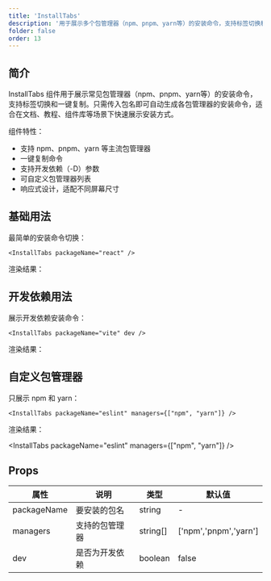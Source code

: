 ```yaml
---
title: 'InstallTabs'
description: '用于展示多个包管理器（npm、pnpm、yarn等）的安装命令，支持标签切换和一键复制。只需传入包名即可自动生成各包管理器的安装命令。'
folder: false
order: 13
---
```



## 简介

InstallTabs 组件用于展示常见包管理器（npm、pnpm、yarn等）的安装命令，支持标签切换和一键复制。只需传入包名即可自动生成各包管理器的安装命令，适合在文档、教程、组件库等场景下快速展示安装方式。

组件特性：
- 支持 npm、pnpm、yarn 等主流包管理器
- 一键复制命令
- 支持开发依赖（-D）参数
- 可自定义包管理器列表
- 响应式设计，适配不同屏幕尺寸

## 基础用法

最简单的安装命令切换：

```astro
<InstallTabs packageName="react" />
```

渲染结果：

<InstallTabs packageName="react" />

## 开发依赖用法

展示开发依赖安装命令：

```astro
<InstallTabs packageName="vite" dev />
```

渲染结果：

<InstallTabs packageName="vite" dev />

## 自定义包管理器

只展示 npm 和 yarn：

```astro
<InstallTabs packageName="eslint" managers={["npm", "yarn"]} />
```

渲染结果：

<InstallTabs packageName="eslint" managers={["npm", "yarn"]} />

## Props

| 属性         | 说明                   | 类型                | 默认值                |
| ------------ | ---------------------- | ------------------- | --------------------- |
| packageName  | 要安装的包名           | string              | -                     |
| managers     | 支持的包管理器         | string[]            | ['npm','pnpm','yarn'] |
| dev          | 是否为开发依赖         | boolean             | false                 |
